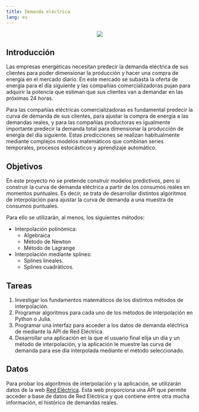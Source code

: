 ```yaml
---
title: Demanda eléctrica
lang: es
---
```


:::{style="text-align:center;"}
![](img/demanda-electrica/torre-electrica.jpg)
:::

## Introducción 

Las empresas energéticas necesitan predecir la demanda eléctrica de sus clientes para poder dimensionar la producción y hacer una compra de energía en el mercado diario. En este mercado se subasta la oferta de energía para el día siguiente y las compañías comercializadoras pujan para adquirir la potencia que estiman que sus clientes van a demandar en las próximas 24 horas. 

Para las compañías eléctricas comercializadoras es fundamental predecir la curva de demanda de sus clientes, para ajustar la compra de energía a las demandas reales, y para las compañías productoras es igualmente importante predecir la demanda total para dimensionar la producción de energía del día siguiente. Estas predicciones se realizan habitualmente mediante complejos modelos matemáticos que combinan series temporales, procesos estocásticos y aprendizaje automático.

## Objetivos

En este proyecto no se pretende construir modelos predictivos, pero si construir la curva de demanda eléctrica a partir de los consumos reales en momentos puntuales. Es decir, se trata de desarrollar distintos algoritmos de interpolación para ajustar la curva de demanda a una muestra de consumos puntuales. 

Para ello se utilizarán, al menos, los siguientes métodos: 

- Interpolación polinómica:
    - Algebraica
    - Método de Newton
    - Método de Lagrange
- Interpolación mediante splines:
    - Splines lineales.
    - Splines cuadráticos.

## Tareas

1. Investigar los fundamentos matemáticos de los distintos métodos de interpolación.
2. Programar algoritmos para cada uno de los métodos de interpolación en Python o Julia.
3. Programar una interfaz para acceder a los datos de demanda eléctrica de mediante la API de Red Eléctrica.
4. Desarrollar una aplicación en la que el usuario final elija un día y un método de interpolación, y la aplicación le muestre las curva de demanda para ese día interpolada mediante el método seleccionado.

## Datos

Para probar los algoritmos de interpolación y la aplicación, se utilizarán datos de la web [Red Eléctrica](https://www.ree.es/). Esta web proporciona una API que permite acceder a base de datos de Red Eléctrica y que contiene entre otra mucha información, el histórico de demandas reales.

